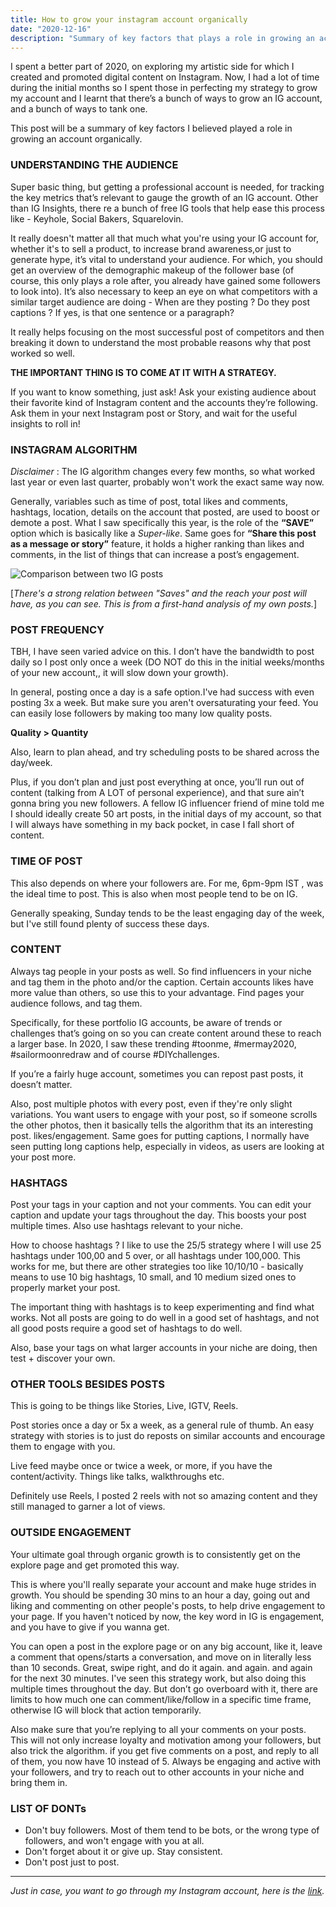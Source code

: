 ```yaml
---
title: How to grow your instagram account organically
date: "2020-12-16"
description: "Summary of key factors that plays a role in growing an account organically"
---
```


I spent a better part of 2020, on exploring my artistic side for which I created and promoted digital content on Instagram. Now, I had a lot of time during the initial months so I spent those in perfecting my strategy to grow my account and I learnt that there’s a bunch of ways to grow an IG account, and a bunch of ways to tank one. 

This post will be a summary of key factors I believed played a role in growing an account organically.

### UNDERSTANDING THE AUDIENCE

Super basic thing, but getting a professional account is needed, for tracking the key metrics that’s relevant to gauge the growth of an IG account. Other than IG Insights, there re a bunch of free IG tools that help ease this process like - Keyhole, Social Bakers, Squarelovin.

It really doesn't matter all that much what you're using your IG account for, whether it's to sell a product, to increase brand awareness,or just to generate hype, it’s vital to understand your audience. For which, you should get an overview of the demographic makeup of the follower base (of course, this only plays a role after, you already have gained some followers to look into). It’s also necessary to keep an eye on what competitors with a similar target audience are doing - When are they posting ? Do they post captions ? If yes, is that one sentence or a paragraph? 

It really helps focusing on the most successful post of competitors and then breaking it down to understand the most probable reasons why that post worked so well.

**THE IMPORTANT THING IS TO COME AT IT WITH A STRATEGY.**
 
If you want to know something, just ask! Ask your existing audience about their favorite kind of Instagram content and the accounts they’re following. Ask them in your next Instagram post or Story, and wait for the useful insights to roll in!
 
### INSTAGRAM ALGORITHM

*Disclaimer* : The IG algorithm changes every few months, so what worked last year or even last quarter, probably won't work the exact same way now.

Generally, variables such as time of post, total likes and comments, hashtags, location, details on the account that posted, are used to boost or demote a post. What I saw specifically this year, is the role of the **“SAVE”** option which is basically like a *Super-like*. Same goes for **“Share this post as a message or story”** feature, it holds a higher ranking than likes and comments, in the list of things that can increase a post’s engagement.

![Comparison between two IG posts](./s28.jpeg)

[*There's a strong relation between "Saves" and the reach your post will have, as you can see. This is from a first-hand analysis of my own posts.*]

### POST FREQUENCY
 
TBH, I have seen varied advice on this. I don’t have the bandwidth to post daily so I post only once a week (DO NOT do this in the initial weeks/months of your new account,, it will slow down your growth).

In general, posting once a day is a safe option.I've had success with even posting 3x a week. But make sure you aren't oversaturating your feed. You can easily lose followers by making too many low quality posts. 

**Quality > Quantity**

Also, learn to plan ahead, and try scheduling posts to be shared across the day/week. 

Plus, if you don’t plan and just post everything at once, you’ll run out of content (talking from A LOT of personal experience), and that sure ain’t gonna bring you new followers. A fellow IG influencer friend of mine told me I should ideally create 50 art posts, in the initial days of my account, so that I will always have something in my back pocket, in case I fall short of content.

### TIME OF POST

This also depends on where your followers are. For me, 6pm-9pm IST , was the ideal time to post. This is also when most people tend to be on IG. 

Generally speaking, Sunday tends to be the least engaging day of the week, but I've still found plenty of success these days.

### CONTENT

Always tag people in your posts as well. So find influencers in your niche and tag them in the photo and/or the caption. Certain accounts likes have more value than others, so use this to your advantage. Find pages your audience follows, and tag them.

Specifically, for these portfolio IG accounts, be aware of trends or challenges that’s going on so you can create content around these to reach a larger base. In 2020, I saw these trending #toonme, #mermay2020, #sailormoonredraw and of course #DIYchallenges.

If you’re a fairly huge account, sometimes you can repost past posts, it doesn’t matter.
 
Also, post multiple photos with every post, even if they're only slight variations. You want users to engage with your post, so if someone scrolls the other photos, then it basically tells the algorithm that its an interesting post. likes/engagement. Same goes for putting captions, I normally have seen putting long captions help, especially in videos, as users are looking at your post more.

### HASHTAGS
 
Post your tags in your caption and not your comments. You can edit your caption and update your tags throughout the day. This boosts your post multiple times. Also use hashtags relevant to your niche.
 
How to choose hashtags ? I like to use the 25/5 strategy where I will use 25 hashtags under 100,00 and 5 over, or all hashtags under 100,000. This works for me, but there are other strategies too like 10/10/10 - basically means to use 10 big hashtags, 10 small, and 10 medium sized ones to properly market your post. 

The important thing with hashtags is to keep experimenting and find what works. Not all posts are going to do well in a good set of hashtags, and not all good posts require a good set of hashtags to do well. 
 
Also, base your tags on what larger accounts in your niche are doing, then test + discover your own.

### OTHER TOOLS BESIDES POSTS
 
This is going to be things like Stories, Live, IGTV, Reels. 

Post stories once a day or 5x a week, as a general rule of thumb. An easy strategy with stories is to just do reposts on similar accounts and encourage them to engage with you. 

Live feed maybe once or twice a week, or more, if you have the content/activity. Things like talks, walkthroughs etc. 

Definitely use Reels, I posted 2 reels with not so amazing content and they still managed to garner a lot of views.

### OUTSIDE ENGAGEMENT
 
Your ultimate goal through organic growth is to consistently get on the explore page and get promoted this way. 

This is where you'll really separate your account and make huge strides in growth. You should be spending 30 mins to an hour a day, going out and liking and commenting on other people's posts, to help drive engagement to your page. If you haven't noticed by now, the key word in IG is engagement, and you have to give if you wanna get. 

You can open a post in the explore page or on any big account, like it, leave a comment that opens/starts a conversation, and move on in literally less than 10 seconds. Great, swipe right, and do it again. and again. and again for the next 30 minutes. I've seen this strategy work, but also doing this multiple times throughout the day. But don’t go overboard with it, there are limits to how much one can comment/like/follow in a specific time frame, otherwise IG will block that action temporarily.
 
Also make sure that you’re replying to all your comments on your posts. This will not only increase loyalty and motivation among your followers, but also trick the algorithm. if you get five comments on a post, and reply to all of them, you now have 10 instead of 5. Always be engaging and active with your followers, and try to reach out to other accounts in your niche and bring them in.

### LIST OF DONTs
 
- Don't buy followers. Most of them tend to be bots, or the wrong type of followers, and won't engage with you at all. 
- Don't forget about it or give up. Stay consistent.
- Don't post just to post. 


*****


*Just in case, you want to go through my Instagram account, here is the [link](https://www.instagram.com/spongebobsquarepaints_/).*

